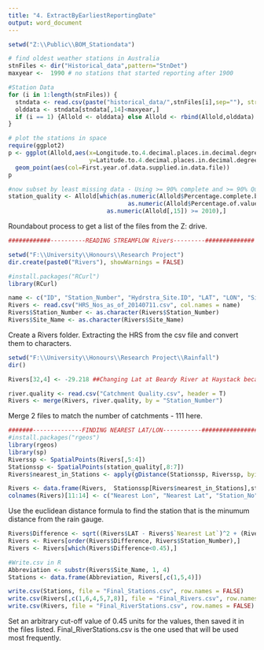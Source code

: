 ```yaml
---
title: "4. ExtractByEarliestReportingDate"
output: word_document
---
```


```r
setwd("Z:\\Public\\BOM_Stationdata")

# find oldest weather stations in Australia
stnFiles <- dir("Historical_data",pattern="StnDet")
maxyear <-  1990 # no stations that started reporting after 1900

#Station Data
for (i in 1:length(stnFiles)) {
  stndata <- read.csv(paste("historical_data/",stnFiles[i],sep=""), stringsAsFactors=FALSE)
  olddata <- stndata[stndata[,14]<maxyear,]
  if (i == 1) {Allold <- olddata} else Allold <- rbind(Allold,olddata)
}

# plot the stations in space
require(ggplot2)
p <- ggplot(Allold,aes(x=Longitude.to.4.decimal.places.in.decimal.degrees,
                       y=Latitude.to.4.decimal.places.in.decimal.degrees)) +
  geom_point(aes(col=First.year.of.data.supplied.in.data.file))
p

#now subset by least missing data - Using >= 90% complete and >= 90% Quality Y as an arbitrary benchmark
station_quality <- Allold[which(as.numeric(Allold$Percentage.complete.between.first.and.last.records) >= 90 &
                                  as.numeric(Allold$Percentage.of.values.with.quality.flag..Y.) >= 90 &
                            as.numeric(Allold[,15]) >= 2010),]
```

Roundabout process to get a list of the files from the Z: drive. 

```r
############----------READING STREAMFLOW Rivers---------##############

setwd("F:\\University\\Honours\\Research Project")
dir.create(paste0("Rivers"), showWarnings = FALSE)

#install.packages("RCurl")
library(RCurl)

name <- c("ID", "Station_Number", "Hydrstra_Site.ID", "LAT", "LON", "Site_Name", "Jurisdiction")
Rivers <- read.csv("HRS_Nos_as_of_20140711.csv", col.names = name)
Rivers$Station_Number <- as.character(Rivers$Station_Number)
Rivers$Site_Name <- as.character(Rivers$Site_Name)
```

Create a Rivers folder. Extracting the HRS from the csv file and convert them to characters.

```r
setwd("F:\\University\\Honours\\Research Project\\Rainfall")
dir()

Rivers[32,4] <- -29.218 ##Changing Lat at Beardy River at Haystack because it was at 312 which is wrong

river.quality <- read.csv("Catchment Quality.csv", header = T)
Rivers <- merge(Rivers, river.quality, by = "Station_Number")
```

Merge 2 files to match the number of catchments - 111 here. 

```r
#######--------------FINDING NEAREST LAT/LON-----------################
#install.packages("rgeos")
library(rgeos)
library(sp)
Riverssp <- SpatialPoints(Rivers[,5:4])
Stationssp <- SpatialPoints(station_quality[,8:7])
Rivers$nearest_in_Stations <- apply(gDistance(Stationssp, Riverssp, byid=TRUE), 1, which.min)

Rivers <- data.frame(Rivers,  Stationssp[Rivers$nearest_in_Stations],station_quality[Rivers$nearest_in_Stations,][c(2,4)])
colnames(Rivers)[11:14] <- c("Nearest Lon", "Nearest Lat", "Station_No", "Station_Name")
```

Use the euclidean distance formula to find the station that is the minumum distance from the rain gauge. 

```r
Rivers$Difference <- sqrt((Rivers$LAT - Rivers$`Nearest Lat`)^2 + (Rivers$LON - Rivers$`Nearest Lon`)^2)
Rivers <- Rivers[order(Rivers$Difference, Rivers$Station_Number),]
Rivers <- Rivers[which(Rivers$Difference<0.45),]

#Write.csv in R
Abbreviation <- substr(Rivers$Site_Name, 1, 4)
Stations <- data.frame(Abbreviation, Rivers[,c(1,5,4)])

write.csv(Stations, file = "Final_Stations.csv", row.names = FALSE)
write.csv(Rivers[,c(1,6,4,5,7,8)], file = "Final_Rivers.csv", row.names = FALSE)
write.csv(Rivers, file = "Final_RiverStations.csv", row.names = FALSE)
```

Set an arbitrary cut-off value of 0.45 units for the values, then saved it in the files listed. 
Final_RiverStations.csv is the one used that will be used most frequently. 